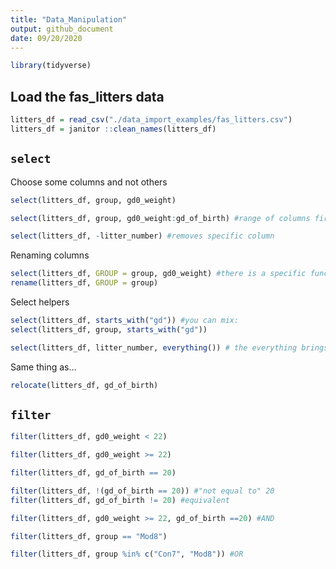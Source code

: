 ```yaml
---
title: "Data_Manipulation"
output: github_document
date: 09/20/2020
---
```


```r
library(tidyverse)
```

## Load the fas_litters data

```r
litters_df = read_csv("./data_import_examples/fas_litters.csv")
litters_df = janitor ::clean_names(litters_df)
```

## `select`

Choose some columns and not others

```r
select(litters_df, group, gd0_weight)
```

```r
select(litters_df, group, gd0_weight:gd_of_birth) #range of columns first:last
```

```r
select(litters_df, -litter_number) #removes specific column
```

Renaming columns

```r
select(litters_df, GROUP = group, gd0_weight) #there is a specific function - rename() for this!
rename(litters_df, GROUP = group)
```

Select helpers

```r
select(litters_df, starts_with("gd")) #you can mix:
select(litters_df, group, starts_with("gd"))
```

```r
select(litters_df, litter_number, everything()) # the everything brings everything, but also EVERYTHING ELSE
```
Same thing as...
```r
relocate(litters_df, gd_of_birth)
```

## `filter`

```r
filter(litters_df, gd0_weight < 22)
```

```r
filter(litters_df, gd0_weight >= 22)
```

```r
filter(litters_df, gd_of_birth == 20)
```

```r
filter(litters_df, !(gd_of_birth == 20)) #"not equal to" 20
filter(litters_df, gd_of_birth != 20) #equivalent 
```

```r
filter(litters_df, gd0_weight >= 22, gd_of_birth ==20) #AND
```

```r
filter(litters_df, group == "Mod8")
```

```r
filter(litters_df, group %in% c("Con7", "Mod8")) #OR
```






